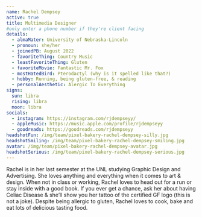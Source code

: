 ```yaml
---
name: Rachel Dempsey
active: true
title: Multimedia Designer
#only enter a phone number if they're client facing
details:
  - almaMater: University of Nebraska-Lincoln
  - pronoun: she/her
  - joinedPB: August 2022
  - favoriteThing: Country Music
  - leastFavoriteThing: Gluten
  - favoriteMovie: Fantastic Mr. Fox
  - mostHatedBird: Pterodactyl (why is it spelled like that?)
  - hobby: Running, being gluten-free, & reading
  - personalAesthetic: Alergic To Everything
signs:
  sun: libra
  rising: libra
  moon: libra
socials:
  - instagram: https://instagram.com/rjdempseyy/
  - appleMusic: https://music.apple.com/profile/rjdempseyy
  - goodreads: https://goodreads.com/rjdempseyy
headshotFun: /img/team/pixel-bakery-rachel-dempsey-silly.jpg
headshotSmiling: /img/team/pixel-bakery-rachel-dempsey-smiling.jpg
avatar: /img/team/pixel-bakery-rachel-dempsey-avatar.jpg
headshotSerious: /img/team/pixel-bakery-rachel-dempsey-serious.jpg
---
```


Rachel is in her last semester at the UNL studying Graphic Design and Advertising. She loves anything and everything when it comes to art & design. When not in class or working, Rachel loves to head out for a run or stay inside with a good book. If you ever get a chance, ask her about having Celiac Disease & she’ll show you her tattoo of the certified GF logo (this is not a joke). Despite being allergic to gluten, Rachel loves to cook, bake and eat lots of delicious tasting food. 
